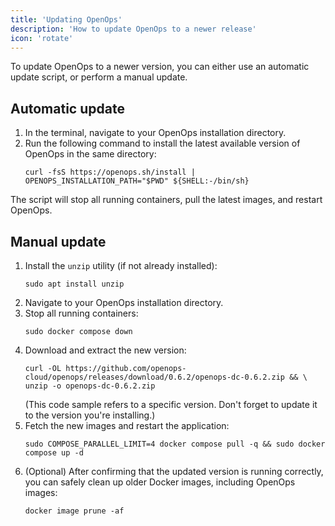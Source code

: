 ```yaml
---
title: 'Updating OpenOps'
description: 'How to update OpenOps to a newer release'
icon: 'rotate'
---
```


To update OpenOps to a newer version, you can either use an automatic update script, or perform a manual update.

## Automatic update

1. In the terminal, navigate to your OpenOps installation directory.
2. Run the following command to install the latest available version of OpenOps in the same directory:
    ```shell
    curl -fsS https://openops.sh/install | OPENOPS_INSTALLATION_PATH="$PWD" ${SHELL:-/bin/sh}
    ```
The script will stop all running containers, pull the latest images, and restart OpenOps.

## Manual update

1. Install the `unzip` utility (if not already installed):
    ```shell
    sudo apt install unzip
    ```
2. Navigate to your OpenOps installation directory.
3. Stop all running containers:
    ```shell
    sudo docker compose down
    ```
4. Download and extract the new version:
    ```shell
    curl -OL https://github.com/openops-cloud/openops/releases/download/0.6.2/openops-dc-0.6.2.zip && \
    unzip -o openops-dc-0.6.2.zip
    ```
    (This code sample refers to a specific version. Don't forget to update it to the version you're installing.)
5. Fetch the new images and restart the application:
    ```shell
    sudo COMPOSE_PARALLEL_LIMIT=4 docker compose pull -q && sudo docker compose up -d
    ```
6. (Optional) After confirming that the updated version is running correctly, you can safely clean up older Docker images, including OpenOps images:
    ```shell
    docker image prune -af
    ```
